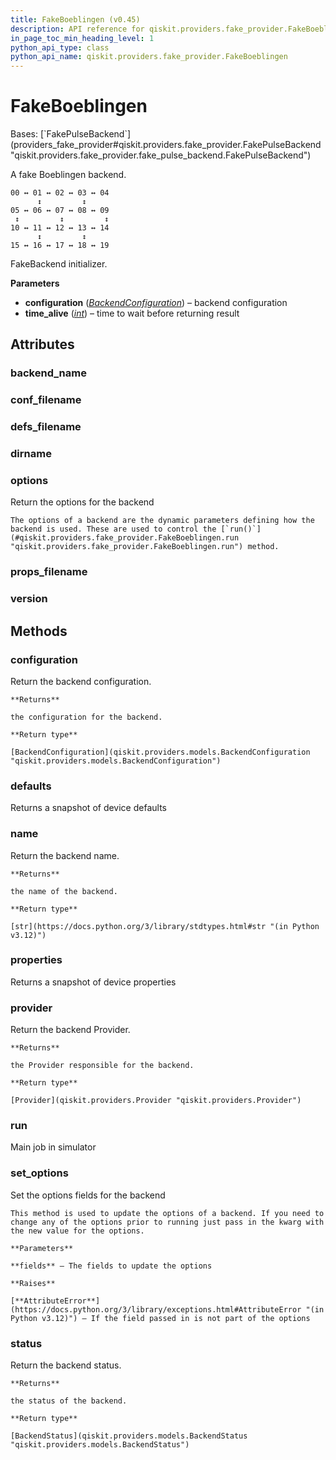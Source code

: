 ```yaml
---
title: FakeBoeblingen (v0.45)
description: API reference for qiskit.providers.fake_provider.FakeBoeblingen in qiskit v0.45
in_page_toc_min_heading_level: 1
python_api_type: class
python_api_name: qiskit.providers.fake_provider.FakeBoeblingen
---
```


# FakeBoeblingen

<Class id="qiskit.providers.fake_provider.FakeBoeblingen" isDedicatedPage={true} github="https://github.com/qiskit/qiskit/tree/stable/0.45/qiskit/providers/fake_provider/backends/boeblingen/fake_boeblingen.py" signature="qiskit.providers.fake_provider.FakeBoeblingen" modifiers="class">
  Bases: [`FakePulseBackend`](providers_fake_provider#qiskit.providers.fake_provider.FakePulseBackend "qiskit.providers.fake_provider.fake_pulse_backend.FakePulseBackend")

  A fake Boeblingen backend.

  ```text
  00 ↔ 01 ↔ 02 ↔ 03 ↔ 04
        ↕         ↕
  05 ↔ 06 ↔ 07 ↔ 08 ↔ 09
   ↕         ↕         ↕
  10 ↔ 11 ↔ 12 ↔ 13 ↔ 14
        ↕         ↕
  15 ↔ 16 ↔ 17 ↔ 18 ↔ 19
  ```

  FakeBackend initializer.

  **Parameters**

  *   **configuration** ([*BackendConfiguration*](qiskit.providers.models.BackendConfiguration "qiskit.providers.models.BackendConfiguration")) – backend configuration
  *   **time\_alive** ([*int*](https://docs.python.org/3/library/functions.html#int "(in Python v3.12)")) – time to wait before returning result

  ## Attributes

  ### backend\_name

  <Attribute id="qiskit.providers.fake_provider.FakeBoeblingen.backend_name" attributeValue="'fake_boeblingen'" />

  ### conf\_filename

  <Attribute id="qiskit.providers.fake_provider.FakeBoeblingen.conf_filename" attributeValue="'conf_boeblingen.json'" />

  ### defs\_filename

  <Attribute id="qiskit.providers.fake_provider.FakeBoeblingen.defs_filename" attributeValue="'defs_boeblingen.json'" />

  ### dirname

  <Attribute id="qiskit.providers.fake_provider.FakeBoeblingen.dirname" attributeValue="'/home/runner/work/qiskit/qiskit/qiskit/providers/fake_provider/backends/boeblingen'" />

  ### options

  <Attribute id="qiskit.providers.fake_provider.FakeBoeblingen.options">
    Return the options for the backend

    The options of a backend are the dynamic parameters defining how the backend is used. These are used to control the [`run()`](#qiskit.providers.fake_provider.FakeBoeblingen.run "qiskit.providers.fake_provider.FakeBoeblingen.run") method.
  </Attribute>

  ### props\_filename

  <Attribute id="qiskit.providers.fake_provider.FakeBoeblingen.props_filename" attributeValue="'props_boeblingen.json'" />

  ### version

  <Attribute id="qiskit.providers.fake_provider.FakeBoeblingen.version" attributeValue="1" />

  ## Methods

  ### configuration

  <Function id="qiskit.providers.fake_provider.FakeBoeblingen.configuration" signature="configuration()">
    Return the backend configuration.

    **Returns**

    the configuration for the backend.

    **Return type**

    [BackendConfiguration](qiskit.providers.models.BackendConfiguration "qiskit.providers.models.BackendConfiguration")
  </Function>

  ### defaults

  <Function id="qiskit.providers.fake_provider.FakeBoeblingen.defaults" signature="defaults()">
    Returns a snapshot of device defaults
  </Function>

  ### name

  <Function id="qiskit.providers.fake_provider.FakeBoeblingen.name" signature="name()">
    Return the backend name.

    **Returns**

    the name of the backend.

    **Return type**

    [str](https://docs.python.org/3/library/stdtypes.html#str "(in Python v3.12)")
  </Function>

  ### properties

  <Function id="qiskit.providers.fake_provider.FakeBoeblingen.properties" signature="properties()">
    Returns a snapshot of device properties
  </Function>

  ### provider

  <Function id="qiskit.providers.fake_provider.FakeBoeblingen.provider" signature="provider()">
    Return the backend Provider.

    **Returns**

    the Provider responsible for the backend.

    **Return type**

    [Provider](qiskit.providers.Provider "qiskit.providers.Provider")
  </Function>

  ### run

  <Function id="qiskit.providers.fake_provider.FakeBoeblingen.run" signature="run(run_input, **kwargs)">
    Main job in simulator
  </Function>

  ### set\_options

  <Function id="qiskit.providers.fake_provider.FakeBoeblingen.set_options" signature="set_options(**fields)">
    Set the options fields for the backend

    This method is used to update the options of a backend. If you need to change any of the options prior to running just pass in the kwarg with the new value for the options.

    **Parameters**

    **fields** – The fields to update the options

    **Raises**

    [**AttributeError**](https://docs.python.org/3/library/exceptions.html#AttributeError "(in Python v3.12)") – If the field passed in is not part of the options
  </Function>

  ### status

  <Function id="qiskit.providers.fake_provider.FakeBoeblingen.status" signature="status()">
    Return the backend status.

    **Returns**

    the status of the backend.

    **Return type**

    [BackendStatus](qiskit.providers.models.BackendStatus "qiskit.providers.models.BackendStatus")
  </Function>
</Class>

